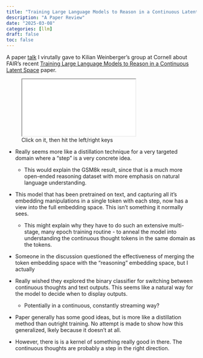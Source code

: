 ```yaml
---
title: "Training Large Language Models to Reason in a Continuous Latent Space"
description: "A Paper Review"
date: "2025-03-08"
categories: [llm]
draft: false
toc: false
---
```


A paper [talk](coconut_presentation/){target="_blank"} I virutally gave to Kilian Weinberger's group at Cornell about FAIR's recent [Training Large Language Models to Reason in a Continuous Latent Space](https://arxiv.org/abs/2412.06769) paper.  



<div>
```{=html}
<figure>
    <iframe class="slide-deck" src="coconut_presentation/"></iframe>
    <figcaption>Click on it, then hit the left/right keys</figcaption>
</figure>
```
</div>

- Really seems more like a distillation technique for a very targeted domain where a "step" is a very concrete idea.  
    - This would explain the GSM8k result, since that is a much more open-ended reasoning dataset with more emphasis on natural language understanding.  

- This model that has been pretrained on text, and capturing all it's embedding manipulations in a single token with each step, now has a view into the full embedding space. This isn't something it normally sees.  
    - This might explain why they have to do such an extensive multi-stage, many epoch training routine - to anneal the model into understanding the continuous thought tokens in the same domain as the tokens.


- Someone in the discussion questioned the effectiveness of merging the token embedding space with the "reasoning" embedding space, but I actually

- Really wished they explored the binary classifier for switching between continuous thoughts and text outputs. This seems like a natural way for the model to decide when to display outputs. 
    - Potentially in a continuous, constantly streaming way?

- Paper generally has some good ideas, but is more like a distillation method than outright training. No attempt is made to show how this generalized, lkely because it doesn't at all.  
- However, there is is a kernel of something really good in there. The continuous thoughts are probably a step in the right direction.  
